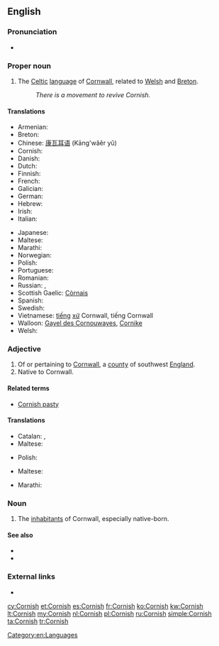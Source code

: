 ==English==

===Pronunciation===
* {{IPA|/ˈkɔːɹnɪʃ/|lang=en}}

===Proper noun===
{{wikipedia}}
{{en-proper noun}}

# The [[Celtic]] [[language]] of [[Cornwall]], related to [[Welsh]] and [[Breton]].
#: ''There is a movement to revive Cornish.''

====Translations====
{{trans-top|Language}}
* Armenian: {{t-|hy|կոռներեն|tr=koṙneren}}
* Breton: {{t+|br|kerneveureg}}
* Chinese: [[康瓦耳语]] (Kāng'wǎěr yǔ)
* Cornish: {{t+|kw|Kernewek}}
* Danish: {{t-|da|kornisk}}
* Dutch: {{t+|nl|Cornisch}}
* Finnish: {{t-|fi|korni}}
* French: {{t+|fr|cornique|m}}
* Galician: {{t+|gl|córnico}}
* German: {{t+|de|Kornisch|n}}
* Hebrew: {{t-|he|קורנית}}
* Irish: {{t-|ga|Coirnis}}
* Italian: {{t-|it|cornovagliese}}
{{trans-mid}}
* Japanese: {{t+|ja|コーンウォール語|tr=kōnwōru go}}
* Maltese: {{t-|mt|Korniku|m}}
* Marathi: {{t-|mr|कॉर्निश|f|tr=kǒrniśa|sc=Deva}}
* Norwegian: {{t-|no|kornisk}}
* Polish: {{t-|pl|kornwalijski|m}}
* Portuguese: {{t+|pt|córnico}}
* Romanian: {{t-|ro|cornică}}
* Russian: {{t+|ru|корнуэльский|tr=kornuél’skij}}, {{t+|ru|корнский}}
* Scottish Gaelic: [[Còrnais]]
* Spanish: {{t+|es|córnico}}
* Swedish: {{t+|sv|korniska}}
* Vietnamese: [[tiếng]] [[xứ]] Cornwall, tiếng Cornwall
* Walloon: [[Gayel des Cornouwayes]], [[Cornike]]
* Welsh: {{t+|cy|Cernyweg}}
{{trans-bottom}}

===Adjective===
{{en-adj|-}}

# Of or pertaining to [[Cornwall]], a [[county]] of southwest [[England]].
# Native to Cornwall.

====Related terms====
* [[Cornish pasty]]

====Translations====
{{trans-top|of Cornwall}}
* Catalan: {{t+|ca|còrnic|m}}, {{t-|ca|cornuallès|m}}
* Maltese: {{t-|mt|korniku}}
{{trans-mid}}
* Polish: {{t-|pl|kornwalijski|m}}
{{trans-bottom}}

{{trans-top|native to Cornwall}}
* Maltese: {{t-|mt|korniku}}
{{trans-mid}}
* Marathi: {{t-|mr|कॉर्निश|tr=kǒrniśa|sc=Deva}}
{{trans-bottom}}

===Noun===
{{en-plural noun}}

# {{context|collectively}} The [[inhabitant]]s of Cornwall, especially native-born.

====See also====
{{interwiktionary|code=kw}}
* {{websters-online}}
* {{langcat}}

===External links===
* {{ISO 639|link=Ethnologue|1code=kw|code=cor}}

[[Category:en:Languages]]

[[cy:Cornish]]
[[et:Cornish]]
[[es:Cornish]]
[[fr:Cornish]]
[[ko:Cornish]]
[[kw:Cornish]]
[[lt:Cornish]]
[[my:Cornish]]
[[nl:Cornish]]
[[pl:Cornish]]
[[ru:Cornish]]
[[simple:Cornish]]
[[ta:Cornish]]
[[tr:Cornish]]